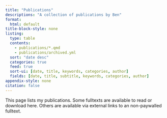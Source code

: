 ```yaml
---
title: "Publications"
descriptions: "A collection of publications by Ben"
format:
  html: default
title-block-style: none
listing:
  type: table
  contents:
    - publications/*.qmd
    - publications/archived.yml
  sort: "date desc"
  categories: true
  feed: true
  sort-ui: [date, title, keywords, categories, author]
  fields: [date, title, subtitle, keywords, categories, author]
appendix-style: none
citation: false
---
```


This page lists my publications. Some fulltexts are available to read or download here. Others are available via external links to an non-paywalled fulltext.